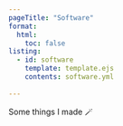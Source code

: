 ```yaml
---
pageTitle: "Software"
format:
  html:
    toc: false
listing:
  - id: software
    template: template.ejs
    contents: software.yml
  
---
```


Some things I made 🪄


:::{#software}
:::
